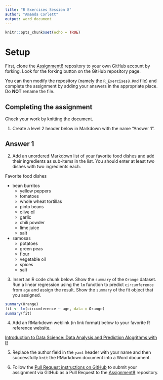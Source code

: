 ```yaml
---
title: "R Exercises Session 8"
author: "Amanda Corlett"
output: word_document
---
```


```r
knitr::opts_chunk$set(echo = TRUE)
```

# Setup

First, clone the [Assignment8][1] repository to your own GitHub account
by forking. Look for the forking button on the GitHub repository page.

You can then modify the repository (namely the `R_Exercises8.Rmd` file)
and complete the assignment by adding your answers in the appropriate
place. Do **NOT** rename the file.

## Completing the assignment

Check your work by knitting the document.

1. Create a level 2 header below in Markdown with the name "Answer 1".

## Answer 1 


2. Add an unordered Markdown list of your favorite food dishes and
add their ingredients as sub-items in the list. You should enter at least two
dishes with two ingredients each.

Favorite food dishes

* bean burritos
  + yellow peppers
  + tomatoes
  + whole wheat tortillas
  + pinto beans
  + olive oil
  + garlic
  + chili powder
  + lime juice
  + salt
* samosas
  + potatoes
  + green peas
  + flour
  + vegetable oil
  + spices
  + salt  


3. Insert an R code chunk below. Show the `summary` of the `Orange` dataset.
Run a linear regression using the `lm` function to predict `circumference` from
`age` and assign the result. Show the `summary` of the fit object that you
assigned.

``` r
summary(Orange)
fit <- lm(circumference ~ age, data = Orange)
summary(fit)
```


4. Add an RMarkdown weblink (in link format) below to your favorite R reference
website.

[Introduction to Data Science: Data Analysis and Prediction Alogrithms with R](https://rafalab.github.io/dsbook/)  


5. Replace the author field in the `yaml` header with your name and then
successfully `knit` the RMarkdown document into a Word document.


6. Follow the [Pull Request instructions on GitHub](https://help.github.com/en/github/collaborating-with-issues-and-pull-requests/creating-a-pull-request-from-a-fork)
to submit your assignment via GitHub as a Pull Request to the [Assignment8][1]
repository.

[1]: https://github.com/CUNYSPHCode/Assignment8


